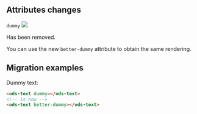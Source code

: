 ## Attributes changes

`dummy` <img src="https://img.shields.io/badge/removed-FF0000" />

Has been removed.

You can use the new `better-dummy` attribute to obtain the same rendering.

## Migration examples

Dummy text:
```html
<ods-text dummy></ods-text>
<!-- is now -->
<ods-text better-dummy></ods-text>
```
